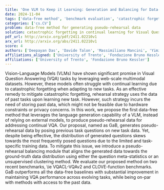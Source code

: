 ```yaml
---
title: 'One VLM to Keep it Learning: Generation and Balancing for Data-free Continual Visual Question Answering'
date: 2024-11-04
tags: ['data-free method', 'benchmark evaluation', 'catastrophic forgetting', 'unsupervised clustering', 'question meta-statistics', 'pseudo-rehearsal data', 'Vision-Language Models', 'Visual Question Answering', 'rehearsal strategy', 'continual learning']
categories: ['cs.CV']
problem: data-free method for generating pseudo-rehearsal data
solution: catastrophic forgetting in continual learning for Visual Question Answering
pdf_url: http://arxiv.org/pdf/2411.02210v1
arx_url: http://arxiv.org/abs/2411.02210v1
score: 4
authors: ['Deepayan Das', 'Davide Talon', 'Massimiliano Mancini', 'Yiming Wang', 'Elisa Ricci']
affiliations_aligned: ['University of Trento', 'Fondazione Bruno Kessler', 'University of Trento', 'Fondazione Bruno Kessler', 'University of Trento']
affiliations: ['University of Trento', 'Fondazione Bruno Kessler']
---
```



Vision-Language Models (VLMs) have shown significant promise in Visual Question Answering (VQA) tasks by leveraging web-scale multimodal datasets. However, these models often struggle with continual learning due to catastrophic forgetting when adapting to new tasks. As an effective remedy to mitigate catastrophic forgetting, rehearsal strategy uses the data of past tasks upon learning new task. However, such strategy incurs the need of storing past data, which might not be feasible due to hardware constraints or privacy concerns. In this work, we propose the first data-free method that leverages the language generation capability of a VLM, instead of relying on external models, to produce pseudo-rehearsal data for addressing continual VQA. Our proposal, named as GaB, generates pseudo-rehearsal data by posing previous task questions on new task data. Yet, despite being effective, the distribution of generated questions skews towards the most frequently posed questions due to the limited and task-specific training data. To mitigate this issue, we introduce a pseudo-rehearsal balancing module that aligns the generated data towards the ground-truth data distribution using either the question meta-statistics or an unsupervised clustering method. We evaluate our proposed method on two recent benchmarks, \ie VQACL-VQAv2 and CLOVE-function benchmarks. GaB outperforms all the data-free baselines with substantial improvement in maintaining VQA performance across evolving tasks, while being on-par with methods with access to the past data.
